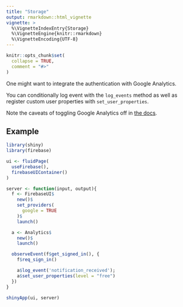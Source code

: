```yaml
---
title: "Storage"
output: rmarkdown::html_vignette
vignette: >
  %\VignetteIndexEntry{Storage}
  %\VignetteEngine{knitr::rmarkdown}
  %\VignetteEncoding{UTF-8}
---
```


```r
knitr::opts_chunk$set(
  collapse = TRUE,
  comment = "#>"
)
```

One might want to integrate the authentication with Google
Analytics.

You can conditionally log event with the `log_events` method as 
well as register custom user properties with `set_user_properties`.

Note the caveats of toggling Google Analytics off in
[the docs](reference/Analytics).

## Example

```r
library(shiny)
library(firebase)

ui <- fluidPage(
  useFirebase(),
  firebaseUIContainer()
)

server <- function(input, output){
  f <- FirebaseUI$
    new()$
    set_providers(
      google = TRUE
    )$
    launch()

  a <- Analytics$
    new()$
    launch()

  observeEvent(f$get_signed_in(), {
    f$req_sign_in()

    a$log_event('notification_received');
    a$set_user_properties(level = "free")
  })
}

shinyApp(ui, server)
```
